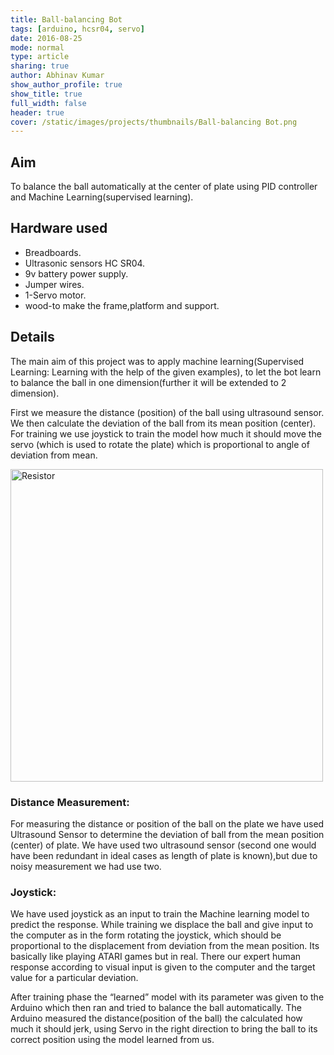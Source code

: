 ```yaml
---
title: Ball-balancing Bot
tags: [arduino, hcsr04, servo]
date: 2016-08-25
mode: normal
type: article
sharing: true
author: Abhinav Kumar
show_author_profile: true
show_title: true
full_width: false
header: true
cover: /static/images/projects/thumbnails/Ball-balancing Bot.png
---
```


## Aim

To balance the ball automatically at the center of plate using PID controller and Machine Learning(supervised learning).

## Hardware used

- Breadboards.
- Ultrasonic sensors HC SR04.
- 9v battery power supply.
- Jumper wires.
- 1-Servo motor.
- wood-to make the frame,platform and support.

## Details

The main aim of this project was to apply machine learning(Supervised Learning: Learning with the help of the given examples), to let the bot learn to balance the ball in one dimension(further it will be extended to 2 dimension).

First we measure the distance (position) of the ball using ultrasound sensor. We then calculate the deviation of the ball from its mean position (center). For training we use joystick to train the model how much it should move the servo (which is used to rotate the plate) which is proportional to angle of deviation from mean.

<Image
  src="/static/images/projects/thumbnails/Ball-balancing Bot.png"
  alt="Resistor"
  width="500"
  height="500"
/>

### Distance Measurement:

For measuring the distance or position of the ball on the plate we have used Ultrasound Sensor to determine the deviation of ball from the mean position (center) of plate. We have used two ultrasound sensor (second one would have been redundant in ideal cases as length of plate is known),but due to noisy measurement we had use two.

### Joystick:

We have used joystick as an input to train the Machine learning model to predict the response. While training we displace the ball and give input to the computer as in the form rotating the joystick, which should be proportional to the displacement from deviation from the mean position. Its basically like playing ATARI games but in real. There our expert human response according to visual input is given to the computer and the target value for a particular deviation.

After training phase the “learned” model with its parameter was given to the Arduino which then ran and tried to balance the ball automatically. The Arduino measured the distance(position of the ball) the calculated how much it should jerk, using Servo in the right direction to bring the ball to its correct position using the model learned from us.

<EmbedItem url="https://www.youtube.com/embed/37u1pUv5rH4" />
